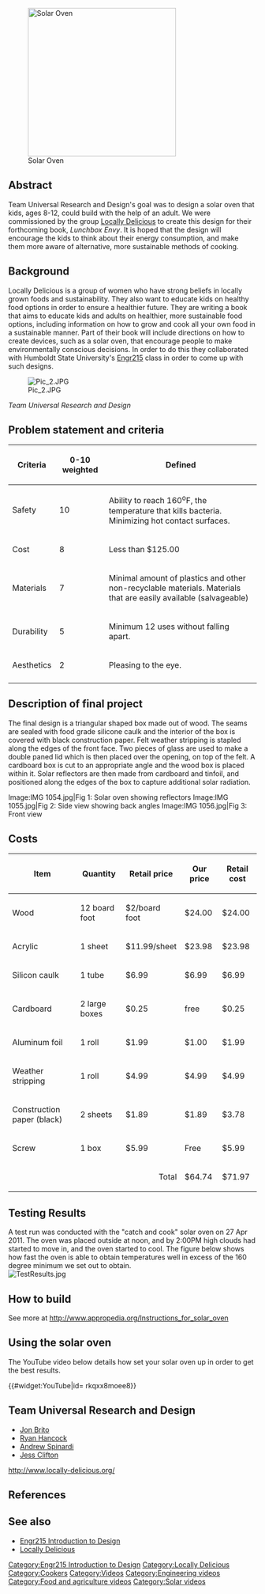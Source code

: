 [[Image:IMG 1054.jpg|thumb|right|300px|Solar Oven]] 

==  Abstract==
Team Universal Research and Design's goal was to design a solar oven that kids, ages 8-12, could build with the help of an adult.  We were commissioned by the group [[Locally Delicious]] to create this design for their forthcoming book, ''Lunchbox Envy''.  It is hoped that the design will encourage the kids to think about their energy consumption, and make them more aware of alternative, more sustainable methods of cooking.

== Background==
Locally Delicious is a group of women who have strong beliefs in locally grown foods and sustainability.  They also want to educate kids on healthy food options in order to ensure a healthier future.  They are writing a book that aims to educate kids and adults on healthier, more sustainable food options, including information on how to grow and cook all your own food in a sustainable manner.  Part of their book will include directions on how to create devices, such as a solar oven, that encourage people to make environmentally conscious decisions.  In order to do this they collaborated with Humboldt State University's [[Engr215]] class in order to come up with such designs.

[[File:Pic 2.JPG]]

''Team Universal Research and Design''

== Problem statement and criteria==
{| class="wikitable sortable"
|-
! Criteria
! 0-10 weighted
! Defined

|-
|Safety
| 10
| Ability to reach 160<sup>o</sup>F, the temperature that kills bacteria. Minimizing hot contact surfaces.

|-
|Cost
| 8
| Less than $125.00

|-
|Materials
| 7
| Minimal amount of plastics and other non-recyclable materials.  Materials that are easily available (salvageable)  

|-
| Durability
| 5
| Minimum 12 uses without falling apart.

|-
|Aesthetics
| 2
| Pleasing to the eye.

|-
|}

== Description of final project==
The final design is a triangular shaped box made out of wood. The seams are sealed with food grade silicone caulk and the interior of the box is covered with black construction paper. Felt weather stripping is stapled along the edges of the front face. Two pieces of glass are used to make a double paned lid which is then placed over the opening, on top of the felt. A cardboard box is cut to an appropriate angle and the wood box is placed within it. Solar reflectors are then made from cardboard and tinfoil, and positioned along the edges of the box to capture additional solar radiation.
<gallery>
Image:IMG 1054.jpg|Fig 1: Solar oven showing reflectors
Image:IMG 1055.jpg|Fig 2: Side view showing back angles
Image:IMG 1056.jpg|Fig 3: Front view
</gallery>

== Costs==

{| class="wikitable"
|-
! Item
! Quantity
! Retail price
! Our price
! Retail cost
|-
|Wood
| 12 board foot
| $2/board foot
| $24.00
| $24.00
|-
| Acrylic
| 1 sheet
| $11.99/sheet
| $23.98
| $23.98
|-
|Silicon caulk
| 1 tube
| $6.99
| $6.99
| $6.99
|-
| Cardboard
| 2 large boxes
| $0.25
| free
| $0.25
|-
| Aluminum foil
| 1 roll
| $1.99
| $1.00
| $1.99
|-
| Weather stripping
| 1 roll
| $4.99
| $4.99
| $4.99
|-
| Construction paper (black)
| 2 sheets
| $1.89
| $1.89
| $3.78
|-
| Screw
| 1 box
| $5.99
| Free
| $5.99
|-
|colspan="3" align=right|Total
! $64.74
! $71.97
|}

== Testing Results==
A test run was conducted with the "catch and cook" solar oven on 27 Apr 2011.  The oven was placed outside at noon, and by 2:00PM high clouds had started to move in, and the oven started to cool.  The figure below shows how fast the oven is able to obtain temperatures well in excess of the 160 degree minimum we set out to obtain. <br />
[[Image:TestResults.jpg]]<br />

== How to build==
See more at http://www.appropedia.org/Instructions_for_solar_oven
==Using the solar oven==
The YouTube video below details how set your solar oven up in order to get the best results.

{{#widget:YouTube|id= rkqxx8moee8}}

==Team Universal Research and Design==
*[[User:jrb120|Jon Brito]]
*[[User:rjh77|Ryan Hancock]]
*[[User:drewstoked|Andrew Spinardi]]
*[[User:jessclifton|Jess Clifton]]

http://www.locally-delicious.org/


== References==
{{reflist}}

==See also==
* [[Engr215 Introduction to Design]] 
* [[Locally Delicious]]

[[Category:Engr215 Introduction to Design]]
[[Category:Locally Delicious]]
[[Category:Cookers]]
[[Category:Videos]]
[[Category:Engineering videos]]
[[Category:Food and agriculture videos]]
[[Category:Solar videos]]